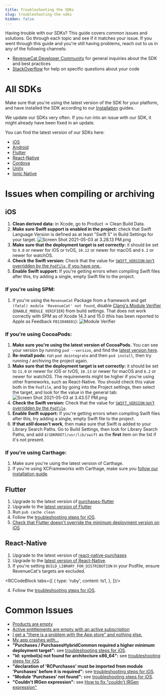 ```yaml
---
title: Troubleshooting the SDKs
slug: troubleshooting-the-sdks
hidden: false
---
```

Having trouble with our SDKs? This guide covers common issues and solutions. Go through each topic and see if it matches your issue. If you went through this guide and you're still having problems, reach out to us in any of the following channels:

- [RevenueCat Developer Community](https://community.revenuecat.com) for general inquiries about the SDK and best practices
- [StackOverflow](https://stackoverflow.com/questions/tagged/revenuecat) for help on specific questions about your code

# All SDKs

Make sure that you're using the latest version of the SDK for your platform, and have installed the SDK according to our [Installation](doc:installation) guides. 

We update our SDKs very often. If you run into an issue with our SDK, it might already have been fixed in an update. 

You can find the latest version of our SDKs here: 

- [iOS](https://github.com/revenuecat/purchases-ios/releases/latest)
- [Android](https://github.com/revenuecat/purchases-android/releases/latest)
- [Flutter](https://github.com/revenuecat/purchases-flutter/releases/latest)
- [React-Native](https://github.com/revenuecat/react-native-purchases/releases/latest)
- [Cordova](https://github.com/revenuecat/cordova-plugin-purchases/releases/latest)
- [Unity](https://github.com/revenuecat/purchases-unity/releases/latest)
- [Ionic Native](https://ionicframework.com/docs/native/purchases)

# Issues when compiling or archiving

## iOS

1. **Clean derived data:** in Xcode, go to Product -> Clean Build Data.
2. **Make sure Swift support is enabled in the project:** check that Swift Language Version is defined as at least "Swift 5" in Build Settings for your target. 
![](https://files.readme.io/d483907-Screen_Shot_2021-05-03_at_3.28.13_PM.png "Screen Shot 2021-05-03 at 3.28.13 PM.png")
3. **Make sure that the deployment target is set correctly:** it should be set to `9.0` or newer for iOS or tvOS, `10.12` or newer for macOS and `6.2` or newer for watchOS. 
4. **Check the Swift version:** Check that the value for [`SWIFT_VERSION` isn't overridden by the `Podfile`, if you have one.](https://github.com/RevenueCat/purchases-flutter/issues/168#issuecomment-796468415).
5. **Enable Swift support:** If you're getting errors when compiling Swift files after this, try adding a single, empty Swift file to the project. 

### If you're using SPM: 
1. If you're using the `RevenueCat` Package from a framework and get `(fatal) module 'RevenueCat' not found`, disable [Clang's Module Verifier](https://developer.apple.com/documentation/xcode/identifying-and-addressing-framework-module-issues#Enable-the-module-verifier-build-setting) (`ENABLE_MODULE_VERIFIER`) from build settings. That does not work correctly with SPM as of Xcode 14.3 and 15.0 (this has been reported to Apple as Feedback `FB13048691`):
![](https://user-images.githubusercontent.com/685609/263088397-48938fb6-40bd-436b-a17f-dcf715524531.png "Module Verifier")

### If you're using CocoaPods: 
1. **Make sure you're using the latest version of CocoaPods.** You can see your version by running `pod --version`, and find the [latest version here](https://github.com/CocoaPods/CocoaPods/releases/latest). 
2. **Re-install pods:** run `pod deintegrate` and then `pod install`, then try running / archiving the project again. 
3. **Make sure that the deployment target is set correctly:** it should be set to `11.0` or newer for iOS or tvOS, `10.13` or newer for macOS and `6.2` or newer for watchOS. The requirements might be higher if you're using other frameworks, such as React-Native. You should check this value both in the `Podfile`, and by going into the Project settings, then select the target, and look for the value in the general tab: 
![](https://files.readme.io/43c42c6-Screen_Shot_2021-05-03_at_3.43.57_PM.png "Screen Shot 2021-05-03 at 3.43.57 PM.png")
4. **Check the Swift version:** Check that the value for [`SWIFT_VERSION` isn't overridden by the `Podfile`](https://github.com/RevenueCat/purchases-flutter/issues/168#issuecomment-796468415).
5. **Enable Swift support:** If you're getting errors when compiling Swift files after this, try adding a single, empty Swift file to the project. 
6. **If that _still_ doesn't work**, then make sure that Swift is added to your Library Search Paths. Go to Build Settings, then look for Library Search Paths, and add `$(SDKROOT)/usr/lib/swift` as the **first** item on the list if it's not present. 

### If you're using Carthage: 
1. Make sure you're using the latest version of Carthage. 
2. If you're using XCFrameworks with Carthage, make sure you [follow our installation guide](https://docs.revenuecat.com/docs/ios#carthage-with-xcframeworks). 

## Flutter
1. Upgrade to the latest version of [purchases-flutter](https://github.com/revenuecat/purchases-flutter/releases/latest)
2. Upgrade to the [latest version of Flutter](https://flutter.dev/docs/development/tools/sdk/upgrading)
3. Run `pub cache clean`
4. Follow the [troubleshooting steps for iOS](doc:troubleshooting-the-sdks#ios).
5. [Check that Flutter doesn't override the minimum deployment version on iOS](https://github.com/RevenueCat/purchases-flutter/issues/189#issuecomment-824189586)

## React-Native
1. Upgrade to the latest version of [react-native-purchases](https://github.com/revenuecat/react-native-purchases/releases/latest)
2. Upgrade to the [latest version of React-Native](https://reactnative.dev/docs/upgrading).
3. If you're setting `BUILD_LIBRARY_FOR_DISTRIBUTION` in your Podfile, ensure RevenueCat's targets are excluded.



<RCCodeBlock tabs={[
    {
        type: 'ruby',
        content: ts1,
    },
]}/>

4. Follow the [troubleshooting steps for iOS](doc:troubleshooting-the-sdks#ios).

# Common Issues

- [Products are empty](https://community.revenuecat.com/sdks-51/why-are-offerings-or-products-empty-124)
- [Active entitlements are empty with an active subscription](https://community.revenuecat.com/dashboard-tools-52/why-are-active-entitlements-empty-with-an-active-subscription-125) 
- [I get a "there is a problem with the App store" and nothing else.](https://community.revenuecat.com/sdks-51/there-was-a-problem-with-the-app-store-store-problem-error-80)
- [My app crashes with...](https://community.revenuecat.com/sdks-51/my-app-crashes-with-127)
- **"Purchases / PurchasesHybridCommon required a higher minimum deployment target":** see [troubleshooting steps for iOS](doc:troubleshooting-the-sdks#ios). 
- **"ld: symbol(s) not found for architecture x86_64":** see [troubleshooting steps for iOS](doc:troubleshooting-the-sdks#ios). 
- **"declaration of 'RCPurchases' must be imported from module 'Purchases' before it is required":** see [troubleshooting steps for iOS](doc:troubleshooting-the-sdks#ios). 
- **"Module 'Purchases' not found":** see [troubleshooting steps for iOS](doc:troubleshooting-the-sdks#ios).
- **"Couldn't IRGen expression":** see [How to fix "couldn't IRGen expression"](https://community.revenuecat.com/sdks-51/how-to-fix-couldn-t-irgen-expression-1051)